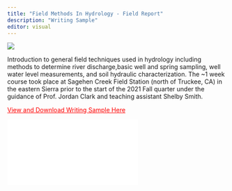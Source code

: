 ```yaml
---
title: "Field Methods In Hydrology - Field Report"
description: "Writing Sample"
editor: visual
---
```


![](images/File_010.jpeg){fig-align="center"}

Introduction to general field techniques used in hydrology including methods to determine river discharge,basic well and spring sampling, well water level measurements, and soil hydraulic characterization. The \~1 week course took place at Sagehen Creek Field Station (north of Truckee, CA) in the eastern Sierra prior to the start of the 2021 Fall quarter under the guidance of Prof. Jordan Clark and teaching assistant Shelby Smith.

[View and Download Writing Sample Here](Romero_125_Field_Report.pdf){style="color: red"}

![](Romero_125_Field_Report.pdf){fig-align="center"}

